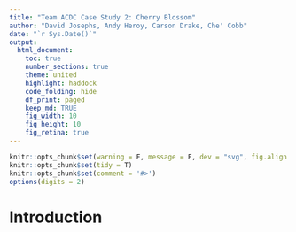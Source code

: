 ```yaml
---
title: "Team ACDC Case Study 2: Cherry Blossom"
author: "David Josephs, Andy Heroy, Carson Drake, Che' Cobb"
date: "`r Sys.Date()`"
output: 
  html_document:
    toc: true
    number_sections: true
    theme: united
    highlight: haddock
    code_folding: hide
    df_print: paged
    keep_md: TRUE
    fig_width: 10
    fig_height: 10
    fig_retina: true
---
```


```r
knitr::opts_chunk$set(warning = F, message = F, dev = "svg", fig.align = "center")
knitr::opts_chunk$set(tidy = T)
knitr::opts_chunk$set(comment = '#>')
options(digits = 2)

```

# Introduction

